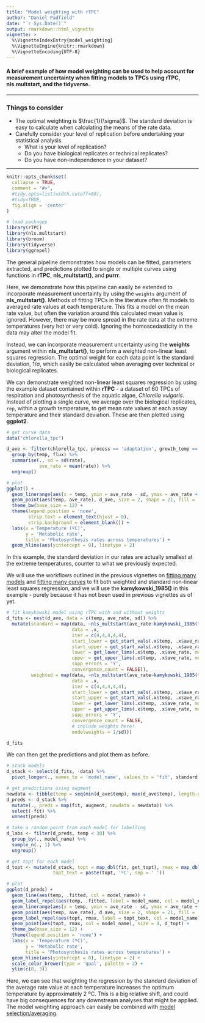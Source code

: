 ```yaml
---
title: "Model weighting with rTPC"
author: "Daniel Padfield"
date: "`r Sys.Date()`"
output: rmarkdown::html_vignette
vignette: >
  %\VignetteIndexEntry{model_weighting}
  %\VignetteEngine{knitr::rmarkdown}
  %\VignetteEncoding{UTF-8}
---
```

#### A brief example of how model weighting can be used to help account for measurement uncertainty when fitting models to TPCs using rTPC, nls.multstart, and the tidyverse.
***
### Things to consider 

- The optimal weighting is $\frac{1}{\sigma}$. The standard deviation is easy to calculate when calculating the means of the rate data.
- Carefully consider your level of replication before undertaking your statistical analysis.
    - What is your level of replication? 
    - Do you have biological replicates or technical replicates? 
    - Do you have non-independence in your dataset?

***
```r
knitr::opts_chunk$set(
  collapse = TRUE,
  comment = "#>",
  #tidy.opts=list(width.cutoff=60),
  #tidy=TRUE,
  fig.align = 'center'
)
```

```r
# load packages
library(rTPC)
library(nls.multstart)
library(broom)
library(tidyverse)
library(ggrepel)
```

The general pipeline demonstrates how models can be fitted, parameters extracted, and predictions plotted to single or multiple curves using functions in **rTPC**, **nls_multstart()**, and **purrr**.

Here, we demonstrate how this pipeline can easily be extended to incorporate measurement uncertainty by using the `weights` argument of **nls_multstart()**.  Methods of fitting TPCs in the literature often fit models to averaged rate values at each temperature. This fits a model on the mean rate value, but often the variation around this calculated mean value is ignored. However, there may be more spread in the rate data at the extreme temperatures (very hot or very cold). Ignoring the homoscedasticity in the data may alter the model fit.

Instead, we can incorporate measurement uncertainty using the __weights__ argument within __nls_multstart()__, to perform a weighted non-linear least squares regression. The optimal weight for each data point is the standard deviation, $1/\sigma$, which easily be calculated when averaging over technical or biological replicates.

We can demonstrate weighted non-linear least squares regression by using  the example dataset contained within **rTPC** - a dataset of 60 TPCs of respiration and photosynthesis of the aquatic algae, *Chlorella vulgaris*. Instead of plotting a single curve, we average over the biological replicates, `rep`, within a growth temperature, to get mean rate values at each assay temperature and their standard deviation. These are then plotted using **ggplot2**. 

```r
# get curve data
data("chlorella_tpc")

d_ave <- filter(chlorella_tpc, process == 'adaptation', growth_temp == 33, flux == 'photosynthesis') %>%
  group_by(temp, flux) %>%
  summarise(., sd = sd(rate),
            ave_rate = mean(rate)) %>%
  ungroup()

# plot
ggplot() +
  geom_linerange(aes(x = temp, ymin = ave_rate - sd, ymax = ave_rate + sd), d_ave) +
  geom_point(aes(temp, ave_rate), d_ave, size = 2, shape = 21, fill = 'green4') +
  theme_bw(base_size = 12) +
  theme(legend.position = 'none',
        strip.text = element_text(hjust = 0),
        strip.background = element_blank()) +
  labs(x ='Temperature (ºC)',
       y = 'Metabolic rate',
       title = 'Photosynthesis rates across temperatures') +
  geom_hline(aes(yintercept = 0), linetype = 2)
```

In this example, the standard deviation in our rates are actually smallest at the extreme temperatures, counter to what we previously expected.

We will use the workflows outlined in the previous vignettes on [fitting many models](fit_many_models.html) and [fitting many curves](fit_many_curves.html) to fit both weighted and standard non-linear least squares regression, and we will use the **kamykowski_1985()** in this example - purely because it has not been used in previous vignettes as of yet.

```r
# fit kamykowski model using rTPC with and without weights
d_fits <- nest(d_ave, data = c(temp, ave_rate, sd)) %>%
  mutate(standard = map(data, ~nls_multstart(ave_rate~kamykowski_1985(temp = temp, tmin, tmax, a,b,c),
                        data = .x,
                        iter = c(4,4,4,4,4),
                        start_lower = get_start_vals(.x$temp, .x$ave_rate, model_name = 'kamykowski_1985') - 10,
                        start_upper = get_start_vals(.x$temp, .x$ave_rate, model_name = 'kamykowski_1985') + 10,
                        lower = get_lower_lims(.x$temp, .x$ave_rate, model_name = 'kamykowski_1985'),
                        upper = get_upper_lims(.x$temp, .x$ave_rate, model_name = 'kamykowski_1985'),
                        supp_errors = 'Y',
                        convergence_count = FALSE)),
         weighted = map(data, ~nls_multstart(ave_rate~kamykowski_1985(temp = temp, tmin, tmax, a,b,c),
                        data = .x,
                        iter = c(4,4,4,4,4),
                        start_lower = get_start_vals(.x$temp, .x$ave_rate, model_name = 'kamykowski_1985') - 10,
                        start_upper = get_start_vals(.x$temp, .x$ave_rate, model_name = 'kamykowski_1985') + 10,
                        lower = get_lower_lims(.x$temp, .x$ave_rate, model_name = 'kamykowski_1985'),
                        upper = get_upper_lims(.x$temp, .x$ave_rate, model_name = 'kamykowski_1985'),
                        supp_errors = 'Y',
                        convergence_count = FALSE,
                        # include weights here!
                        modelweights = 1/sd)))

d_fits
```

We can then get the predictions and plot them as before.

```r
# stack models
d_stack <- select(d_fits, -data) %>%
  pivot_longer(., names_to = 'model_name', values_to = 'fit', standard:weighted)

# get predictions using augment
newdata <- tibble(temp = seq(min(d_ave$temp), max(d_ave$temp), length.out = 100))
d_preds <- d_stack %>%
  mutate(., preds = map(fit, augment, newdata = newdata)) %>%
  select(-fit) %>%
  unnest(preds)

# take a random point from each model for labelling
d_labs <- filter(d_preds, temp < 30) %>%
  group_by(., model_name) %>%
  sample_n(., 1) %>%
  ungroup()

# get topt for each model
d_topt <- mutate(d_stack, topt = map_dbl(fit, get_topt), rmax = map_dbl(fit, get_rmax),
                 topt_text = paste(topt, 'ºC', sep = ' '))

# plot
ggplot(d_preds) +
  geom_line(aes(temp, .fitted, col = model_name)) +
  geom_label_repel(aes(temp, .fitted, label = model_name, col = model_name), fill = 'white', nudge_y = 0.8, segment.size = 0.2, segment.colour = 'grey50', d_labs) +
  geom_linerange(aes(x = temp, ymin = ave_rate - sd, ymax = ave_rate + sd), d_ave) +
  geom_point(aes(temp, ave_rate), d_ave, size = 2, shape = 21, fill = 'green4') +
  geom_label_repel(aes(topt, rmax, label = topt_text, col = model_name), fill = 'white', nudge_y = 0.8, segment.size = 0.2, segment.colour = 'grey50', d_topt) +
  geom_point(aes(topt, rmax, col = model_name), size = 4, d_topt) +
  theme_bw(base_size = 12) +
  theme(legend.position = 'none') +
  labs(x = 'Temperature (ºC)',
       y = 'Metabolic rate',
       title = 'Photosynthesis rates across temperatures') +
  geom_hline(aes(yintercept = 0), linetype = 2) +
  scale_color_brewer(type = 'qual', palette = 2) +
  ylim(c(0, 3))
```

Here, we can see that weighting the regression by the standard deviation of the average rate value at each temperature increases the optimum temperature by approximately 2 ºC. This is a big relative shift, and could have big consequences for any downstream analyses that might be applied. The model weighting approach can easily be combined with [model selection/averaging](model_averaging_selection.html).
